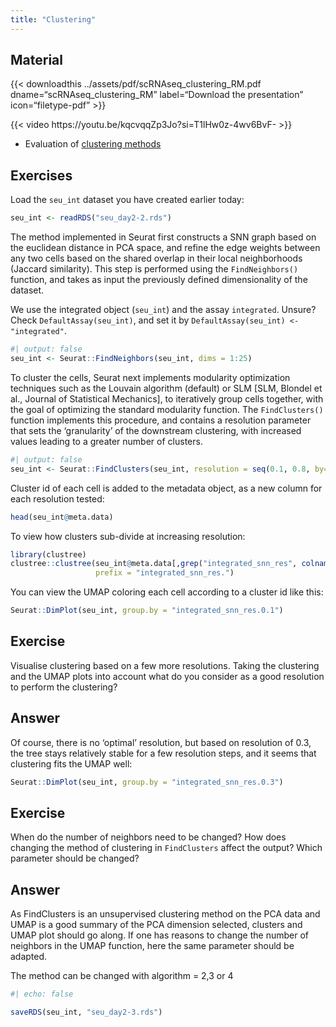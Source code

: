 ```yaml
---
title: "Clustering"
---
```


## Material

{{< downloadthis ../assets/pdf/scRNAseq_clustering_RM.pdf dname="scRNAseq_clustering_RM" label="Download the presentation" icon="filetype-pdf" >}}

{{< video https://youtu.be/kqcvqqZp3Jo?si=T1lHw0z-4wv6BvF- >}}

- Evaluation of [clustering methods](https://f1000research.com/articles/7-1141)

## Exercises

Load the `seu_int` dataset you have created earlier today:

```r
seu_int <- readRDS("seu_day2-2.rds")
```

The method implemented in Seurat first constructs a SNN graph based on the euclidean distance in PCA space, and refine the edge weights between any two cells based on the shared overlap in their local neighborhoods (Jaccard similarity). This step is performed using the `FindNeighbors()` function, and takes as input the previously defined dimensionality of the dataset.

::: {.callout-note}
We use the integrated object (`seu_int`) and the assay `integrated`. Unsure? Check `DefaultAssay(seu_int)`, and set it by `DefaultAssay(seu_int) <- "integrated"`. 
:::

```r
#| output: false
seu_int <- Seurat::FindNeighbors(seu_int, dims = 1:25)
```

To cluster the cells, Seurat next implements modularity optimization techniques such as the Louvain algorithm (default) or SLM [SLM, Blondel et al., Journal of Statistical Mechanics], to iteratively group cells together, with the goal of optimizing the standard modularity function. The `FindClusters()` function implements this procedure, and contains a resolution parameter that sets the ‘granularity’ of the downstream clustering, with increased values leading to a greater number of clusters.

```r
#| output: false
seu_int <- Seurat::FindClusters(seu_int, resolution = seq(0.1, 0.8, by=0.1))
```

Cluster id of each cell is added to the metadata object, as a new column for each resolution tested:

```r
head(seu_int@meta.data)
```

To view how clusters sub-divide at increasing resolution:

```r
library(clustree)
clustree::clustree(seu_int@meta.data[,grep("integrated_snn_res", colnames(seu_int@meta.data))],
                   prefix = "integrated_snn_res.")
```

You can view the UMAP coloring each cell according to a cluster id like this:

```r
Seurat::DimPlot(seu_int, group.by = "integrated_snn_res.0.1")
```

::: {.callout-important}
## Exercise
Visualise clustering based on a few more resolutions. Taking the clustering and the UMAP plots into account what do you consider as a good resolution to perform the clustering?
:::

::: {.callout-tip collapse="true"}
## Answer
Of course, there is no 'optimal' resolution, but based on resolution of 0.3, the tree stays relatively stable for a few resolution steps, and it seems that clustering fits the UMAP well:

```r
Seurat::DimPlot(seu_int, group.by = "integrated_snn_res.0.3")
```
:::

::: {.callout-important}
## Exercise
When do the number of neighbors need to be changed? How does changing the method of clustering in `FindClusters` affect the output? Which parameter should be changed?
:::

::: {.callout-tip collapse="true"}
## Answer
As FindClusters is an unsupervised clustering method on the PCA data and UMAP is a good summary of the PCA dimension selected, clusters and UMAP plot should go along. If one has reasons to change the number of neighbors in the UMAP function, here the same parameter should be adapted.
    
The method can be changed with algorithm = 2,3 or 4
:::

```r
#| echo: false

saveRDS(seu_int, "seu_day2-3.rds")
```

